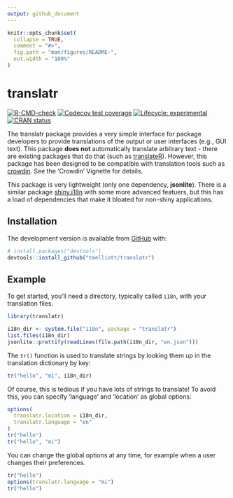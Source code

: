```yaml
---
output: github_document
---
```


<!-- README.md is generated from README.Rmd. Please edit that file -->

```r
knitr::opts_chunk$set(
  collapse = TRUE,
  comment = "#>",
  fig.path = "man/figures/README-",
  out.width = "100%"
)
```

# translatr

<!-- badges: start -->

[![R-CMD-check](https://github.com/tmelliott/translatr/actions/workflows/R-CMD-check.yaml/badge.svg)](https://github.com/tmelliott/translatr/actions/workflows/R-CMD-check.yaml)
[![Codecov test coverage](https://codecov.io/gh/tmelliott/translatr/branch/develop/graph/badge.svg)](https://codecov.io/gh/tmelliott/translatr?branch=develop)
[![Lifecycle: experimental](https://img.shields.io/badge/lifecycle-experimental-orange.svg)](https://lifecycle.r-lib.org/articles/stages.html#experimental)
[![CRAN status](https://www.r-pkg.org/badges/version/translatr)](https://CRAN.R-project.org/package=translatr)

<!-- badges: end -->

The translatr package provides a very simple interface for package developers to provide translations of the output or user interfaces (e.g., GUI text). This package **does not** automatically translate arbitrary text - there are existing packages that do that (such as [translateR](https://cran.r-project.org/web/packages/translateR/)). However, this package has been designed to be compatible with translation tools such as [crowdin](https://crowdin.com). See the 'Crowdin' Vignette for details.

This package is very lightweight (only one dependency, **jsonlite**). There is a similar package [shiny.i18n](https://github.com/Appsilon/shiny.i18n) with some more advanced featuers, but this has a load of dependencies that make it bloated for non-shiny applications.

## Installation

<!--
You can install the released version of translatr from [CRAN](https://CRAN.R-project.org) with:

``` r
# install.packages("translatr")
``` -->

The development version is available from [GitHub](https://github.com/) with:

```r
# install.packages("devtools")
devtools::install_github("tmelliott/translatr")
```

## Example

To get started, you'll need a directory, typically called `i18n`, with your translation files.

```r
library(translatr)

i18n_dir <- system.file("i18n", package = "translatr")
list.files(i18n_dir)
jsonlite::prettify(readLines(file.path(i18n_dir, "en.json")))
```

The `tr()` function is used to translate strings by looking them up in the translation dictionary by key:

```r
tr("hello", "mi", i18n_dir)
```

Of course, this is tedious if you have lots of strings to translate! To avoid this, you can specify 'language' and 'location' as global options:

```r
options(
  translatr.location = i18n_dir,
  translatr.language = "en"
)
tr("hello")
tr("hello", "mi")
```

You can change the global options at any time, for example when a user changes their preferences.

```r
tr("hello")
options(translatr.language = "mi")
tr("hello")
```
